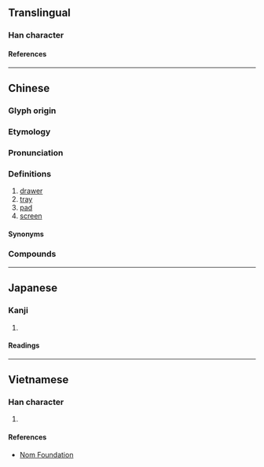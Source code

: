 {{also|屉}}
{{character info}}
==Translingual==

===Han character===
{{Han char|rn=44|rad=尸|as=08|sn=11|four=77217|canj=SHOT|ids=⿸尸⿰彳世}}

====References====
{{Han ref|kx=0302.260|dkj=07735|dj=0600.070|hdz=20977.140|uh=5C5C}}

----

==Chinese==
{{zh-forms|s=屉|alt=屟}}

===Glyph origin===
{{Han etym}}

===Etymology===
{{rfe|zh}}

===Pronunciation===
{{zh-pron
|m=tì
|m-s=
|c=tai3
|c-t=hai1
|g=
|h=pfs=thi;gd=ti4
|j=
|md=
|mn=ml,tp,kh,tn,tc,hc,lk,sx,yl,km,mg,pn,sg:thoah/ml:thè
|mn_note=thoah - vernacular; thè - literary
|mn-t=ti3
|w=
|x=
|mc=y
|oc=y
|cat=n
}}

===Definitions===
{{zh-hanzi}}

# [[drawer]]
# [[tray]]
# [[pad]]
# [[screen]]

====Synonyms====
{{zh-dial|抽屜}}

===Compounds===
{{zh-der|屜子|屜兒|抽屜|拉抽屜|窗屜|籠屜|桌屜|屜仔|屜抽|屜櫃|屜桌|櫥屜|出屜|匣屜兒|紗屜子|軟屜|鏡屜|鞍屜}}

----

==Japanese==

===Kanji===
{{ja-kanji|grade=|rs=尸08}}

# {{rfdef|ja|sort=尸08}}

====Readings====
{{ja-readings
|on=てい, たい
|kun=くつしき, しきわら
}}

----

==Vietnamese==

===Han character===
{{vi-readings|rs=尸08|reading=thế}}

# {{rfdef|vi|sort=尸08}}

====References====
* [http://nomfoundation.org/common/nom_details.php?codepoint=5c5c Nom Foundation]